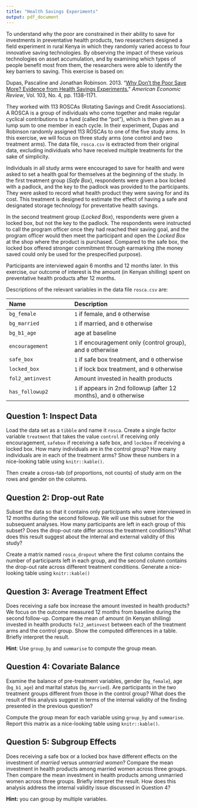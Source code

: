 ```yaml
---
title: "Health Savings Experiments"
output: pdf_document
---
```


To understand why the poor are constrained in their ability to save for investments in preventative health products, two researchers designed a field experiment in rural Kenya in which they randomly varied access to four innovative saving technologies. By observing the impact of these various technologies on asset accumulation, and by examining which types of people benefit most from them, the researchers were able to identify the key barriers to saving.  This exercise is based on:

Dupas, Pascaline and Jonathan Robinson. 2013. "[Why Don't the Poor Save More? Evidence from Health Savings Experiments.](http://dx.doi.org/10.1257/aer.103.4.1138)" *American Economic Review*, Vol. 103, No. 4, pp. 1138-1171.

They worked with 113 ROSCAs (Rotating Savings and Credit Associations). A ROSCA is a group of individuals who come together and make regular cyclical contributions to a fund (called the “pot”), which is then given as a lump sum to one member in each cycle. In their experiment, Dupas and Robinson randomly assigned 113 ROSCAs to one of the five study arms. In this exercise, we will focus on three study arms (one control and two treatment arms). The data file, `rosca.csv` is extracted from their original data, excluding individuals who have received multiple treatments for the sake of simplicity.

Individuals in all study arms were encouraged to save for health and were asked to set a health goal for themselves at the beginning of the study.  In the first treatment group (*Safe Box*), respondents were given a box locked with a padlock, and the key to the padlock was provided to the participants. They were asked to record what health product they were saving for and its cost. This treatment is designed to estimate the effect of having a safe and designated storage technology for preventative health savings.  

In the second treatment group (*Locked Box*), respondents were given a locked box, but not the key to the padlock. The respondents were instructed to call the program officer once they had reached their saving goal, and the program officer would then meet the participant and open the *Locked Box* at the shop where the product is purchased. Compared to the safe box, the locked box offered stronger commitment through earmarking (the money saved could only be used for the prespecified purpose).

Participants are interviewed again 6 months and 12 months later. In this exercise, our outcome of interest is the amount (in Kenyan shilling) spent on preventative health products after 12 months.

Descriptions of the relevant variables in the data file `rosca.csv` are:

--------------------------------------------------------------------------------------------
 Name                             Description
 -------------------------------- ----------------------------------------------------------
 `bg_female`                      `1` if female, and `0` otherwise

 `bg_married`                     `1` if married, and `0` otherwise

 `bg_b1_age`                      age at baseline

 `encouragement`                  `1` if encouragement only (control group), and `0` otherwise

 `safe_box`                       `1` if safe box treatment, and `0` otherwise

 `locked_box`                     `1` if lock box treatment, and `0` otherwise

 `fol2_amtinvest`                 Amount invested in health products         

 `has_followup2`                  `1` if appears in 2nd followup (after 12 months), and `0` otherwise
--------------------------------------------------------------------------------------------

## Question 1: Inspect Data

Load the data set as a `tibble` and name it `rosca`.
Create a single factor variable `treatment` that takes the value `control` if receiving only encouragement, `safebox` if receiving a safe box,  and `lockbox` if receiving a locked box. How many individuals are in the control group? How many individuals are in each of the treatment arms?
Show these numbers in a nice-looking table using `knitr::kable()`.

Then create a cross-tab (of proportions, not counts) of study arm on the rows and gender on the columns.

## Question 2: Drop-out Rate

Subset the data so that it contains only participants who were interviewed in 12 months during the second followup.  We will use this subset for the subsequent analyses. How many participants are left in each group of this subset?  Does the drop-out rate differ across the treatment conditions?  What does this result suggest about the internal and external validity of this study?

Create a matrix named `rosca_dropout` where the first column contains the number of participants left in each group,
and the second column contains the drop-out rate across different treatment conditions.
Generate a nice-looking table using `knitr::kable()`

## Question 3: Average Treatment Effect

Does receiving a safe box increase the amount invested in health products? We focus on the outcome measured 12 months from baseline during the second follow-up. Compare the mean of amount (in Kenyan shilling) invested in health products `fol2_amtinvest` between each of the treatment arms and the control group. Show the computed differences in a table. Briefly interpret the result.

**Hint**: Use `group_by` and `summarise` to compute the group mean.

## Question 4: Covariate Balance

Examine the balance of pre-treatment variables, gender (`bg_female`), age (`bg_b1_age`) and marital status (`bg_married`). Are participants in the two treatment groups different from those in the control group?  What does the result of this analysis suggest in terms of the internal validity of the finding presented in the previous question?

Compute the group mean for each variable using `group_by` and `summarise`.
Report this matrix as a nice-looking table using `knitr::kable()`.

## Question 5: Subgroup Effects

Does receiving a safe box or a locked box have different effects on the investment of *married* versus *unmarried women*? Compare the mean investment in health products among married women across three groups. Then compare the mean investment in health products among unmarried women across three groups. Briefly interpret the result.  How does this analysis address the internal validity issue discussed in Question 4?

**Hint:** you can group by multiple variables.

